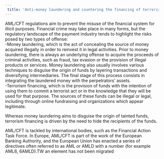 ```yaml
---  
 title: 'Anti-money laundering and countering the financing of terrorism (AML/CFT)'  
---  
```


AML/CFT regulations aim to prevent the misuse of the financial system for illicit purposes. Financial crime may take place in many forms, but the regulatory landscape of the payment industry tends to highlight the risks posed by two types of offense:  
-Money laundering, which is the act of concealing the source of money acquired illegally in order to reinvest it in legal activities. Prior to money laundering, there is always an underlying offense to acquire the proceeds of criminal activities, such as fraud, tax evasion or the provision of illegal products or services. Money laundering also usually involves various techniques to disguise the origin of funds by layering transactions and diversifying intermediaries. The final stage of this process consists in integrating the laundered money with the perpetrators’ assets.  
-Terrorism financing, which is the provision of funds with the intention of using them to commit a terrorist act or in the knowledge that they will be used for that purpose. The sources of these funds can be illegal or legal, including through online fundraising and organizations which appear legitimate.  

Whereas money laundering aims to disguise the origin of tainted funds, terrorism financing is driven by the need to hide the recipients of the funds.  

AML/CFT is tackled by international bodies, such as the Financial Action Task Force. In Europe, AML/CFT is part of the work of the European Banking Authority, and the European Union has enacted a series of directives often referred to as AML or AMLD with a number (for example AML6, 6AMLD).TW an element has not been migrated